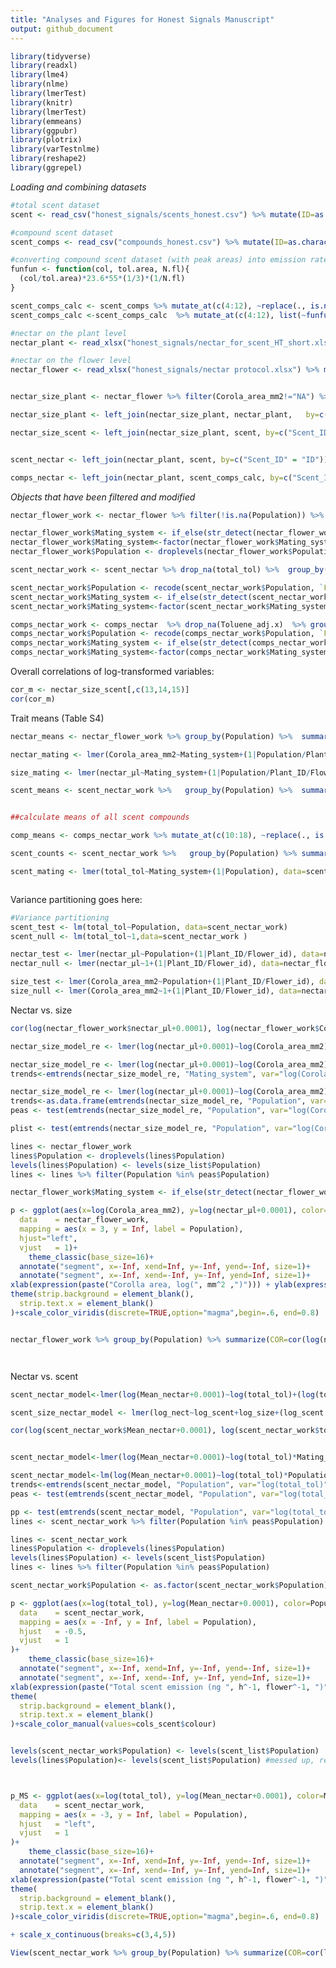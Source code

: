 ```yaml
---
title: "Analyses and Figures for Honest Signals Manuscript"
output: github_document
---
```


```r
library(tidyverse)
library(readxl)
library(lme4)
library(nlme)
library(lmerTest)
library(knitr)
library(lmerTest)
library(emmeans)
library(ggpubr)
library(plotrix)
library(varTestnlme)
library(reshape2)
library(ggrepel)
```


*Loading and combining datasets*

```r
#total scent dataset
scent <- read_csv("honest_signals/scents_honest.csv") %>% mutate(ID=as.character(ID)) 

#compound scent dataset
scent_comps <- read_csv("compounds_honest.csv") %>% mutate(ID=as.character(ID))

#converting compound scent dataset (with peak areas) into emission rates
funfun <- function(col, tol.area, N.fl){
  (col/tol.area)*23.6*55*(1/3)*(1/N.fl)
}

scent_comps_calc <- scent_comps %>% mutate_at(c(4:12), ~replace(., is.na(.), 0)) %>% left_join(., scent, by="ID")
scent_comps_calc <-scent_comps_calc  %>% mutate_at(c(4:12), list(~funfun(., Toluene_adj.y,NFlowers.x)))

#nectar on the plant level
nectar_plant <- read_xlsx("honest_signals/nectar_for_scent_HT_short.xlsx") %>% mutate(Plant_id=as.factor(as.character(Plant_id)))

#nectar on the flower level
nectar_flower <- read_xlsx("honest_signals/nectar protocol.xlsx") %>% mutate(Population=as.factor(Population), Plant_ID=as.factor(as.character(Plant_ID)), Flower_id=as.factor(as.character(Flower_id)), plant_id=as.factor(as.character(plant_id)))


nectar_size_plant <- nectar_flower %>% filter(Corola_area_mm2!="NA") %>%   group_by(Population, plant_id) %>% summarize(size=mean(Corola_area_mm2), nect=mean(nectar_μl))

nectar_size_plant <- left_join(nectar_size_plant, nectar_plant,   by=c("Population", "plant_id"="Plant_id")) %>% group_by(Population) %>%  filter(length(unique(plant_id))>=8) %>% select(-Mean_nectar, -Notes, -`...7`)

nectar_size_scent <- left_join(nectar_size_plant, scent, by=c("Scent_ID"="ID")) %>%  filter(Scent_ID!="NA") %>% drop_na() %>% mutate(log_size = log(size), log_nect=log(nect+0.0001), log_scent=log(total_tol))


scent_nectar <- left_join(nectar_plant, scent, by=c("Scent_ID" = "ID"))

comps_nectar <- left_join(nectar_plant, scent_comps_calc, by=c("Scent_ID" = "ID"))

```

*Objects that have been filtered and modified*
```r

nectar_flower_work <- nectar_flower %>% filter(!is.na(Population)) %>%  filter(!is.na(nectar_μl)) %>% filter(!is.na(Corola_area_mm2)) %>% filter(Corola_area_mm2>0) %>% filter(Population %in% nectar_flower_pop$Population)

nectar_flower_work$Mating_system <- if_else(str_detect(nectar_flower_work$Population,"^G|^I"), "SI", "SC")
nectar_flower_work$Mating_system<-factor(nectar_flower_work$Mating_system, levels=c("SI", "SC"))
nectar_flower_work$Population <- droplevels(nectar_flower_work$Population)

scent_nectar_work <- scent_nectar %>% drop_na(total_tol) %>%  group_by(Population) %>% filter(length(unique(Plant_id))>=8)

scent_nectar_work$Population <- recode(scent_nectar_work$Population, `Fr3/IT11`="Fr3", `Fr4/IT12`="Fr4")
scent_nectar_work$Mating_system <- if_else(str_detect(scent_nectar_work$Population,"^G|^I"), "SI", "SC")
scent_nectar_work$Mating_system<-factor(scent_nectar_work$Mating_system, levels=c("SI", "SC"))

comps_nectar_work <- comps_nectar  %>% drop_na(Toluene_adj.x)  %>% group_by(Population) %>% filter(length(unique(Plant_id))>=8)
comps_nectar_work$Population <- recode(comps_nectar_work$Population, `Fr3/IT11`="Fr3", `Fr4/IT12`="Fr4")
comps_nectar_work$Mating_system <- if_else(str_detect(comps_nectar_work$Population,"^G|^I"), "SI", "SC")
comps_nectar_work$Mating_system<-factor(comps_nectar_work$Mating_system, levels=c("SI", "SC"))
```


Overall correlations of log-transformed variables:
```r
cor_m <- nectar_size_scent[,c(13,14,15)]
cor(cor_m)
```

Trait means (Table S4)
```r

nectar_means <- nectar_flower_work %>% group_by(Population) %>%  summarize_at(c("nectar_μl", "Corola_area_mm2"), list(mean, std.error))

nectar_mating <- lmer(Corola_area_mm2~Mating_system+(1|Population/Plant_ID/Flower_id), data=nectar_flower_work)

size_mating <- lmer(nectar_μl~Mating_system+(1|Population/Plant_ID/Flower_id), data=nectar_flower_work)

scent_means <- scent_nectar_work %>%   group_by(Population) %>%  summarize_at(c("total_tol", "Mean_nectar"), list(mean, std.error))


##calculate means of all scent compounds

comp_means <- comps_nectar_work %>% mutate_at(c(10:18), ~replace(., is.na(.), 0))%>% group_by(Population) %>% summarize_at(c(9:17), list(mean, std.error))

scent_counts <- scent_nectar_work %>%   group_by(Population) %>% summarize(N = length(Scent_ID))

scent_mating <- lmer(total_tol~Mating_system+(1|Population), data=scent_nectar_work)



```





Variance partitioning goes here:
```r
#Variance partitioning
scent_test <- lm(total_tol~Population, data=scent_nectar_work)
scent_null <- lm(total_tol~1,data=scent_nectar_work )

nectar_test <- lmer(nectar_μl~Population+(1|Plant_ID/Flower_id), data=nectar_flower_work)
nectar_null <- lmer(nectar_μl~1+(1|Plant_ID/Flower_id), data=nectar_flower_work)

size_test <- lmer(Corola_area_mm2~Population+(1|Plant_ID/Flower_id), data=nectar_flower_work)
size_null <- lmer(Corola_area_mm2~1+(1|Plant_ID/Flower_id), data=nectar_flower_work)
```

Nectar vs. size
```r

cor(log(nectar_flower_work$nectar_μl+0.0001), log(nectar_flower_work$Corola_area_mm2))

nectar_size_model_re <- lmer(log(nectar_μl+0.0001)~log(Corola_area_mm2)+(log(Corola_area_mm2)|Population/Plant_ID), data=nectar_flower_work)

nectar_size_model_re <- lmer(log(nectar_μl+0.0001)~log(Corola_area_mm2)*Mating_system+(log(Corola_area_mm2)|Population/Plant_ID), data=nectar_flower_work)
trends<-emtrends(nectar_size_model_re, "Mating_system", var="log(Corola_area_mm2)")

nectar_size_model_re <- lmer(log(nectar_μl+0.0001)~log(Corola_area_mm2)*Population+(1|Population/Plant_ID), data=nectar_flower_work)
trends<-as.data.frame(emtrends(nectar_size_model_re, "Population", var="log(Corola_area_mm2)"))
peas <- test(emtrends(nectar_size_model_re, "Population", var="log(Corola_area_mm2)")) %>% filter(p.value < 0.059)

plist <- test(emtrends(nectar_size_model_re, "Population", var="log(Corola_area_mm2)")) %>% mutate(Sig = if_else(p.value < 0.059, "A", "No"))

lines <- nectar_flower_work
lines$Population <- droplevels(lines$Population)
levels(lines$Population) <- levels(size_list$Population)
lines <- lines %>% filter(Population %in% peas$Population) 

nectar_flower_work$Mating_system <- if_else(str_detect(nectar_flower_work$Population,"^G|^I"), "SI", "SC")

p <- ggplot(aes(x=log(Corola_area_mm2), y=log(nectar_μl+0.0001), color=Mating_system, group=Population), data=nectar_flower_work)+geom_point(aes(x=log(Corola_area_mm2), y=log(nectar_μl+0.0001), color=Mating_system, group=Population), data=nectar_flower_work)+ facet_wrap(~Population, dir="v")+geom_text(
  data    = nectar_flower_work,
  mapping = aes(x = 3, y = Inf, label = Population),
  hjust="left",
  vjust   = 1)+
    theme_classic(base_size=16)+
  annotate("segment", x=-Inf, xend=Inf, y=-Inf, yend=-Inf, size=1)+
  annotate("segment", x=-Inf, xend=-Inf, y=-Inf, yend=Inf, size=1)+
xlab(expression(paste("Corolla area, log(", mm^2 ,")"))) + ylab(expression(paste("Nectar volume, log(", mu,"l)")))+ scale_x_continuous(breaks=c(3,4,5))+theme(legend.position = "none") +geom_smooth(data=lines, method="lm",color="black", se=F)+ 
theme(strip.background = element_blank(),
  strip.text.x = element_blank()
)+scale_color_viridis(discrete=TRUE,option="magma",begin=.6, end=0.8)


nectar_flower_work %>% group_by(Population) %>% summarize(COR=cor(log(nectar_μl+0.0001),log(Corola_area_mm2)))




```



Nectar vs. scent
```r
scent_nectar_model<-lmer(log(Mean_nectar+0.0001)~log(total_tol)+(log(total_tol)|Population), data=scent_nectar_work)

scent_size_nectar_model <- lmer(log_nect~log_scent+log_size+(log_scent|Population), data=nectar_size_scent)

cor(log(scent_nectar_work$Mean_nectar+0.0001), log(scent_nectar_work$total_tol))


scent_nectar_model<-lmer(log(Mean_nectar+0.0001)~log(total_tol)*Mating_system+(log(total_tol)|Population), data=scent_nectar_work)

scent_nectar_model<-lm(log(Mean_nectar+0.0001)~log(total_tol)*Population, data=scent_nectar_work)
trends<-emtrends(scent_nectar_model, "Population", var="log(total_tol)")
peas <- test(emtrends(scent_nectar_model, "Population", var="log(total_tol)")) %>% filter(p.value < 0.059)

pp <- test(emtrends(scent_nectar_model, "Population", var="log(total_tol)")) %>% mutate(Sig=if_else(p.value < 0.059, "A", "No"))
lines <- scent_nectar_work %>% filter(Population %in% peas$Population)

lines <- scent_nectar_work
lines$Population <- droplevels(lines$Population)
levels(lines$Population) <- levels(scent_list$Population)
lines <- lines %>% filter(Population %in% peas$Population) 

scent_nectar_work$Population <- as.factor(scent_nectar_work$Population)

p <- ggplot(aes(x=log(total_tol), y=log(Mean_nectar+0.0001), color=Population, shape=Mating_system, group=Population), data=scent_nectar_work)+geom_point()+ facet_wrap(~Population)+geom_text(
  data    = scent_nectar_work,
  mapping = aes(x = -Inf, y = Inf, label = Population),
  hjust   = -0.5,
  vjust   = 1
)+
    theme_classic(base_size=16)+
  annotate("segment", x=-Inf, xend=Inf, y=-Inf, yend=-Inf, size=1)+
  annotate("segment", x=-Inf, xend=-Inf, y=-Inf, yend=Inf, size=1)+
xlab(expression(paste("Total scent emission (ng ", h^-1, flower^-1, ")")))  + ylab(expression(paste("Nectar volume, log(", mu,"l)")))+ scale_x_continuous(breaks=c(3,4,5))+theme(legend.position = "none") +geom_smooth(data=lines, method="lm",color="black", se=F)+ 
theme(
  strip.background = element_blank(),
  strip.text.x = element_blank()
)+scale_color_manual(values=cols_scent$colour)


levels(scent_nectar_work$Population) <- levels(scent_list$Population) 
levels(lines$Population)<- levels(scent_list$Population) #messed up, remake lines object



p_MS <- ggplot(aes(x=log(total_tol), y=log(Mean_nectar+0.0001), color=Mating_system, group=Population), data=scent_nectar_work)+geom_point()+ facet_wrap(~Population, dir="v")+geom_text(
  data    = scent_nectar_work,
  mapping = aes(x = -3, y = Inf, label = Population),
  hjust   = "left",
  vjust   = 1
)+
    theme_classic(base_size=16)+
  annotate("segment", x=-Inf, xend=Inf, y=-Inf, yend=-Inf, size=1)+
  annotate("segment", x=-Inf, xend=-Inf, y=-Inf, yend=Inf, size=1)+
xlab(expression(paste("Total scent emission (ng ", h^-1, flower^-1, ")")))  + ylab(expression(paste("Nectar volume, log(", mu,"l)")))+theme(legend.position = "none") +geom_smooth(data=lines, method="lm",color="black", se=F)+ 
theme(
  strip.background = element_blank(),
  strip.text.x = element_blank()
)+scale_color_viridis(discrete=TRUE,option="magma",begin=.6, end=0.8)

+ scale_x_continuous(breaks=c(3,4,5))

View(scent_nectar_work %>% group_by(Population) %>% summarize(COR=cor(log(Mean_nectar+0.0001),log(total_tol))))


```
